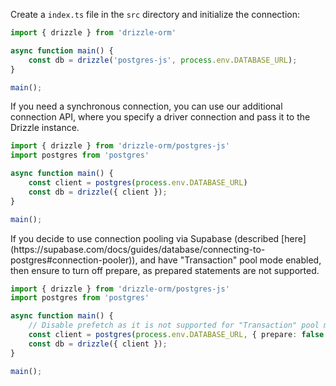 
Create a `index.ts` file in the `src` directory and initialize the connection:

```typescript copy filename="index.ts"
import { drizzle } from 'drizzle-orm'

async function main() {
    const db = drizzle('postgres-js', process.env.DATABASE_URL);
}

main();
```
If you need a synchronous connection, you can use our additional connection API, 
where you specify a driver connection and pass it to the Drizzle instance.

```typescript copy filename="index.ts"
import { drizzle } from 'drizzle-orm/postgres-js'
import postgres from 'postgres'

async function main() {
    const client = postgres(process.env.DATABASE_URL)
    const db = drizzle({ client });
}

main();
```

<Callout title='tips'>
If you decide to use connection pooling via Supabase (described [here](https://supabase.com/docs/guides/database/connecting-to-postgres#connection-pooler)), and have "Transaction" pool mode enabled, then ensure to turn off prepare, as prepared statements are not supported. 

```typescript copy filename="index.ts"
import { drizzle } from 'drizzle-orm/postgres-js'
import postgres from 'postgres'

async function main() {
    // Disable prefetch as it is not supported for "Transaction" pool mode 
    const client = postgres(process.env.DATABASE_URL, { prepare: false })
    const db = drizzle({ client });
}

main();
```
</Callout>